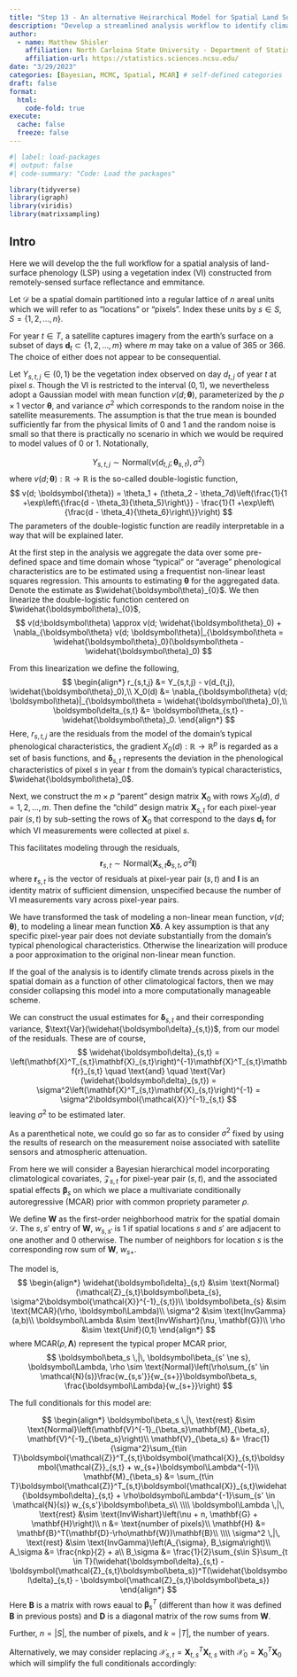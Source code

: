 ```yaml
---
title: "Step 13 - An alternative Heirarchical Model for Spatial Land Surface Phenology - Pixel Climate Trends"
description: "Develop a streamlined analysis workflow to identify climate trends."
author:
  - name: Matthew Shisler
    affiliation: North Carloina State University - Department of Statistics
    affiliation-url: https://statistics.sciences.ncsu.edu/ 
date: "3/29/2023"
categories: [Bayesian, MCMC, Spatial, MCAR] # self-defined categories
draft: false 
format:
  html: 
    code-fold: true
execute: 
  cache: false
  freeze: false
---
```



```r
#| label: load-packages
#| output: false
#| code-summary: "Code: Load the packages"

library(tidyverse)
library(igraph)
library(viridis)
library(matrixsampling)
```

## Intro

Here we will develop the the full workflow for a spatial analysis of land-surface phenology (LSP) using a vegetation index (VI) constructed from remotely-sensed surface reflectance and emmitance.

Let $\mathcal{D}$ be a spatial domain partitioned into a regular lattice of $n$ areal units which we will refer to as "locations" or "pixels". Index these units by $s \in S,\, S = \{1,2,\dots,n\}$. 

For year $t \in T$, a satellite captures imagery from the earth's surface on a subset of days $\mathbf{d}_t \subset \{1, 2, \dots, m\}$ where $m$ may take on a value of 365 or 366. The choice of either does not appear to be consequential. 


Let $Y_{s,t,j} \in (0,1)$ be the vegetation index observed on day $d_{t,j}$ of year $t$ at pixel $s$. Though the VI is restricted to the interval $(0,1)$, we nevertheless adopt a Gaussian model with mean function $v(d;\boldsymbol\theta)$, parameterized by the $p \times 1$ vector $\boldsymbol\theta$, and variance $\sigma^2$ which corresponds to the random noise in the satellite measurements. The assumption is that the true mean is bounded sufficiently far from the physical limits of $0$ and $1$ and the random noise is small so that there is practically no scenario in which we would be required to model values of $0$ or $1$. Notationally,

$$
Y_{s,t,j} \sim \text{Normal}\left(v(d_{t,j};\boldsymbol\theta_{s,t}), \sigma^2\right)
$$
where $v(d;\boldsymbol{\theta}) : \mathbb{R} \rightarrow \mathbb{R}$ is the so-called double-logistic function,
$$
v(d; \boldsymbol{\theta}) = \theta_1 + (\theta_2 - \theta_7d)\left(\frac{1}{1 +\exp\left\{\frac{d - \theta_3}{\theta_5}\right\}} - \frac{1}{1 +\exp\left\{\frac{d - \theta_4}{\theta_6}\right\}}\right)
$$
The parameters of the double-logistic function are readily interpretable in a way that will be explained later.

At the first step in the analysis we aggregate the data over some pre-defined space and time domain whose "typical" or "average" phenological characteristics are to be estimated using a frequentist non-linear least squares regression. This amounts to estimating $\boldsymbol\theta$ for the aggregated data. Denote the estimate as $\widehat{\boldsymbol\theta}_{0}$. We then linearize the double-logistic function centered on $\widehat{\boldsymbol\theta}_{0}$,
$$
v(d;\boldsymbol\theta) \approx v(d; \widehat{\boldsymbol\theta}_0) + \nabla_{\boldsymbol\theta} v(d; \boldsymbol\theta)|_{\boldsymbol\theta = \widehat{\boldsymbol\theta}_0}(\boldsymbol\theta -\widehat{\boldsymbol\theta}_0)
$$

From this linearization we define the following,
$$
\begin{align*}
r_{s,t,j} &= Y_{s,t,j} - v(d_{t,j}, \widehat{\boldsymbol\theta}_0),\\
X_0(d) &=  \nabla_{\boldsymbol\theta} v(d; \boldsymbol\theta)|_{\boldsymbol\theta = \widehat{\boldsymbol\theta}_0},\\
\boldsymbol\delta_{s,t} &= \boldsymbol\theta_{s,t} - \widehat{\boldsymbol\theta}_0.
\end{align*}
$$
Here, $r_{s,t,j}$ are the residuals from the model of the domain's typical phenological characteristics, the gradient $X_0(d) : \mathbb{R} \rightarrow \mathbb{R}^p$ is regarded as a set of basis functions, and $\boldsymbol\delta_{s,t}$ represents the deviation in the phenological characteristics of pixel $s$ in year $t$ from the domain's typical characteristics, $\widehat{\boldsymbol\theta}_0$.

Next, we construct the $m \times p$ "parent" design matrix $\mathbf{X}_0$ with rows $X_0(d)$, $d = 1,2,\dots,m$. Then define the "child" design matrix $\mathbf{X}_{s,t}$ for each pixel-year pair $(s,t)$ by sub-setting the rows of $\mathbf{X}_0$ that correspond to the days $\mathbf{d}_t$ for which VI measurements were collected at pixel $s$.

This facilitates modeling through the residuals,
$$
\mathbf{r}_{s,t} \sim \text{Normal}\left(\mathbf{X}_{s,t}\boldsymbol\delta_{s,t}, \sigma^2\mathbf{I}\right)
$$
where $\mathbf{r}_{s,t}$ is the vector of residuals at pixel-year pair $(s,t)$ and $\mathbf{I}$ is an identity matrix of sufficient dimension, unspecified because the number of VI measurements vary across pixel-year pairs.

We have transformed the task of modeling a non-linear mean function, $v(d;\boldsymbol\theta)$, to modeling a linear mean function $\mathbf{X}\boldsymbol\delta$. A key assumption is that any specific pixel-year pair does not deviate substantially from the domain's typical phenological characteristics. Otherwise the linearization will produce a poor approximation to the original non-linear mean function.

If the goal of the analysis is to identify climate trends across pixels in the spatial domain as a function of other climatological factors, then we may consider collapsing this model into a more computationally manageable scheme.

We can construct the usual estimates for $\boldsymbol\delta_{s,t}$ and their corresponding variance, $\text{Var}(\widehat{\boldsymbol\delta}_{s,t})$, from our model of the residuals. These are of course,
$$
\widehat{\boldsymbol\delta}_{s,t} = \left(\mathbf{X}^T_{s,t}\mathbf{X}_{s,t}\right)^{-1}\mathbf{X}^T_{s,t}\mathbf{r}_{s,t} \quad \text{and} \quad \text{Var}(\widehat{\boldsymbol\delta}_{s,t}) = \sigma^2\left(\mathbf{X}^T_{s,t}\mathbf{X}_{s,t}\right)^{-1} = \sigma^2\boldsymbol{\mathcal{X}}^{-1}_{s,t}
$$
leaving $\sigma^2$ to be estimated later.

As a parenthetical note, we could go so far as to consider $\sigma^2$ fixed by using the results of research on the measurement noise associated with satellite sensors and atmospheric attenuation.

From here we will consider a Bayesian hierarchical model incorporating climatological covariates, $\boldsymbol{\mathcal{Z}}_{s,t}$ for pixel-year pair $(s,t)$, and the associated spatial effects $\boldsymbol\beta_s$ on which we place a multivariate conditionally autoregressive (MCAR) prior with common propriety parameter $\rho$. 

We define $\mathbf{W}$ as the first-order neighborhood matrix for the spatial domain $\mathcal{D}$. The $s,s'$ entry of $\mathbf{W}$, $w_{s,s'}$ is $1$ if spatial locations $s$ and $s'$ are adjacent to one another and $0$ otherwise. The number of neighbors for location $s$ is the corresponding row sum of $\mathbf{W}$, $w_{s+}$.

The model is,
$$
\begin{align*}
\widehat{\boldsymbol\delta}_{s,t} &\sim \text{Normal}(\mathcal{Z}_{s,t}\boldsymbol\beta_{s}, \sigma^2\boldsymbol{\mathcal{X}}^{-1}_{s,t})\\
\boldsymbol\beta_{s} &\sim \text{MCAR}(\rho, \boldsymbol\Lambda)\\
\sigma^2 &\sim \text{InvGamma}(a,b)\\
\boldsymbol\Lambda &\sim \text{InvWishart}(\nu, \mathbf{G})\\
\rho &\sim \text{Unif}(0,1)
\end{align*}
$$
where $\text{MCAR}(\rho, \boldsymbol\Lambda)$ represent the typical proper MCAR prior,
$$
\boldsymbol\beta_s \,|\, \boldsymbol\beta_{s' \ne s}, \boldsymbol\Lambda, \rho \sim \text{Normal}\left(\rho\sum_{s' \in \mathcal{N}(s)}\frac{w_{s,s'}}{w_{s+}}\boldsymbol\beta_s, \frac{\boldsymbol\Lambda}{w_{s+}}\right)
$$


The full conditionals for this model are:

$$
\begin{align*}
\boldsymbol\beta_s \,|\, \text{rest} &\sim \text{Normal}\left(\mathbf{V}^{-1}_{\beta_s}\mathbf{M}_{\beta_s}, \mathbf{V}^{-1}_{\beta_s}\right)\\
\mathbf{V}_{\beta_s} &= \frac{1}{\sigma^2}\sum_{t\in T}\boldsymbol{\mathcal{Z}}^T_{s,t}\boldsymbol{\mathcal{X}}_{s,t}\boldsymbol{\mathcal{Z}}_{s,t} + w_{s+}\boldsymbol\Lambda^{-1}\\
\mathbf{M}_{\beta_s} &= \sum_{t\in T}\boldsymbol{\mathcal{Z}}^T_{s,t}\boldsymbol{\mathcal{X}}_{s,t}\widehat{\boldsymbol\delta}_{s,t} + \rho\boldsymbol\Lambda^{-1}\sum_{s' \in \mathcal{N}(s)} w_{s,s'}\boldsymbol\beta_s\\
\\\\
\boldsymbol\Lambda \,|\, \text{rest} &\sim \text{InvWishart}\left(\nu + n, \mathbf{G} + \mathbf{H}\right)\\
n &= \text{number of pixels}\\
\mathbf{H} &= \mathbf{B}^T(\mathbf{D}-\rho\mathbf{W})\mathbf{B}\\
\\\\
\sigma^2 \,|\, \text{rest} &\sim \text{InvGamma}\left(A_{\sigma}, B_\sigma\right)\\
A_\sigma &= \frac{nkp}{2} + a\\
B_\sigma &= \frac{1}{2}\sum_{s\in S}\sum_{t \in T}(\widehat{\boldsymbol\delta}_{s,t} - \boldsymbol{\mathcal{Z}_{s,t}\boldsymbol\beta_s})^T(\widehat{\boldsymbol\delta}_{s,t} - \boldsymbol{\mathcal{Z}_{s,t}\boldsymbol\beta_s})
\end{align*}
$$
Here $\mathbf{B}$ is a matrix with rows eaual to $\boldsymbol\beta^T_s$ (different than how it was defined $\mathbf{B}$ in previous posts) and $\mathbf{D}$ is a diagonal matrix of the row sums from $\mathbf{W}$. 

Further, $n = |S|$, the number of pixels, and $k = |T|$, the number of years.

Alternatively, we may consider replacing $\boldsymbol{\mathcal{X}}_{s,t} = \mathbf{X}^T_{t,s}\mathbf{X}_{t,s}$ with $\boldsymbol{\mathcal{X}}_0 = \mathbf{X}_0^T\mathbf{X}_0$ which will simplify the full conditionals accordingly:



























